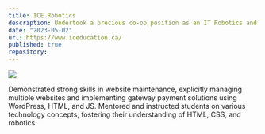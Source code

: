 ```yaml
---
title: ICE Robotics
description: Undertook a precious co-op position as an IT Robotics and Application Design Assistant at ICE Robotics Canada.
date: "2023-05-02"
url: https://www.iceducation.ca/
published: true
repository: 
---
```



[![](/images/iceducation-homescreen.png)](https://www.iceducation.ca/)

Demonstrated strong skills in website maintenance, explicitly managing multiple websites and implementing gateway payment solutions using WordPress, HTML, and JS.
Mentored and instructed students on various technology concepts, fostering their understanding of HTML, CSS, and robotics.